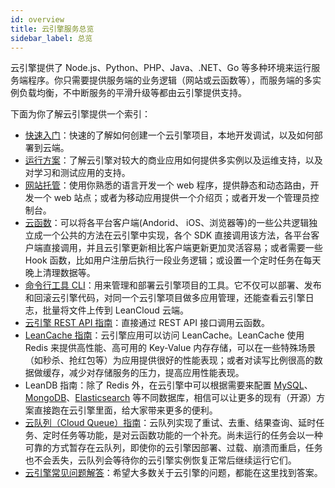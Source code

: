 ```yaml
---
id: overview
title: 云引擎服务总览
sidebar_label: 总览 
---
```




云引擎提供了 Node.js、Python、PHP、Java、.NET、Go 等多种环境来运行服务端程序。你只需要提供服务端的业务逻辑（网站或云函数等），而服务端的多实例负载均衡，不中断服务的平滑升级等都由云引擎提供支持。

下面为你了解云引擎提供一个索引：

* [快速入门](/v2/sdk/engine/guide/quickstart)：快速的了解如何创建一个云引擎项目，本地开发调试，以及如何部署到云端。
* [运行方案](/v2/sdk/engine/guide/plan)：了解云引擎对较大的商业应用如何提供多实例以及运维支持，以及对学习和测试应用的支持。
* [网站托管](/v2/sdk/engine/guide/webhosting)：使用你熟悉的语言开发一个 web 程序，提供静态和动态路由，开发一个 web 站点；或者为移动应用提供一个介绍页；或者开发一个管理员控制台。
* [云函数](/v2/sdk/engine/guide/cloudfunction)：可以将各平台客户端(Andorid、 iOS、浏览器等)的一些公共逻辑独立成一个公共的方法在云引擎中实现，各个 SDK 直接调用该方法，各平台客户端直接调用，并且云引擎更新相比客户端更新更加灵活容易；或者需要一些 Hook 函数，比如用户注册后执行一段业务逻辑；或设置一个定时任务在每天晚上清理数据等。
* [命令行工具 CLI](/v2/sdk/engine/guide/cli)：用来管理和部署云引擎项目的工具。它不仅可以部署、发布和回滚云引擎代码，对同一个云引擎项目做多应用管理，还能查看云引擎日志，批量将文件上传到 LeanCloud 云端。
* [云引擎 REST API 指南](/v2/sdk/engine/guide/rest)：直接通过 REST API 接口调用云函数。
* [LeanCache 指南](/v2/sdk/engine/guide/redis)：云引擎应用可以访问 LeanCache。LeanCache 使用 Redis 来提供高性能、高可用的 Key-Value 内存存储，可以在一些特殊场景（如秒杀、抢红包等）为应用提供很好的性能表现；或者对读写比例很高的数据做缓存，减少对存储服务的压力，提高应用性能表现。
* LeanDB 指南：除了 Redis 外，在云引擎中可以根据需要来配置 [MySQL](/v2/sdk/engine/guide/mysql)、[MongoDB](/v2/sdk/engine/guide/mongo)、[Elasticsearch](/v2/sdk/engine/guide/es) 等不同数据库，相信可以让更多的现有（开源）方案直接跑在云引擎里面，给大家带来更多的便利。
* [云队列（Cloud Queue）指南](/v2/sdk/engine/guide/cloudqueue)：云队列实现了重试、去重、结果查询、延时任务、定时任务等功能，是对云函数功能的一个补充。尚未运行的任务会以一种可靠的方式暂存在云队列，即使你的云引擎因部署、过载、崩溃而重启，任务也不会丢失，云队列会等待你的云引擎实例恢复正常后继续运行它们。
* [云引擎常见问题解答](/v2/sdk/engine/guide/faq)：希望大多数关于云引擎的问题，都能在这里找到答案。
